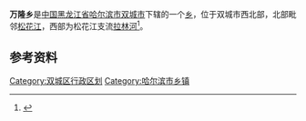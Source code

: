 {{中国乡级行政区
| 行政区全称 = 万隆乡
| 上级行政区 = [[黑龙江省|黑龙江省]][[哈尔滨市|哈尔滨市]][[双城市|双城市]]
| 行政区类别 = [[乡|乡]]
| LowerDivisions = 16个行政村
| 行政区划代码 = 230182214
| 总面积 = 
| 户籍人口 = 36000人
| 常住人口 = 
| 行政区划 = 
| 官方网站 =
| 邮政编码 =150000
| 毗邻行政区 =
}}

'''万隆乡'''是[[中国|中国]][[黑龙江省|黑龙江省]][[哈尔滨市|哈尔滨市]][[双城市|双城市]]下辖的一个[[乡|乡]]，位于双城市西北部，北部毗邻[[松花江|松花江]]，西部为松花江支流[[拉林河|拉林河]]<ref>{{Cite web |url=http://www.chinaquhua.cn/heilongjiang/ |title=万隆乡 |accessdate=2011-08-25 |archive-date=2011-08-22 |archive-url=https://web.archive.org/web/20110822123644/http://www.chinaquhua.cn/heilongjiang/ |dead-url=yes }}</ref>。

==参考资料==
{{reflist}}

{{黑龙江省哈尔滨市双城市行政区划}}
{{黑龙江行政区划小作品}}
[[Category:双城区行政区划|Category:双城区行政区划]]
[[Category:哈尔滨市乡镇|Category:哈尔滨市乡镇]]